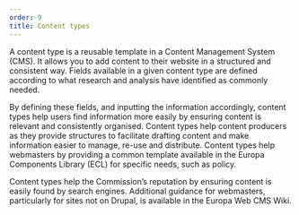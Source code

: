 ```yaml
---
order: 9
title: Content types
---
```



<Paragraph size="lead">
  A content type is a reusable template in a Content Management System (CMS). It
  allows you to add content to their website in a structured and consistent way.
  Fields available in a given content type are defined according to what
  research and analysis have identified as commonly needed.
</Paragraph>

By defining these fields, and inputting the information accordingly, content types help users find information more easily by ensuring content is relevant and consistently organised. Content types help content producers as they provide structures to facilitate drafting content and make information easier to manage, re-use and distribute. Content types help webmasters by providing a common template available in the Europa Components Library (ECL) for specific needs, such as policy.

Content types help the Commission’s reputation by ensuring content is easily found by search engines. Additional guidance for webmasters, particularly for sites not on Drupal, is available in the <Link to="https://webgate.ec.europa.eu/fpfis/wikis/display/EWCMS/Content+types+purpose+and+guidelines" external>Europa Web CMS Wiki</Link>.
